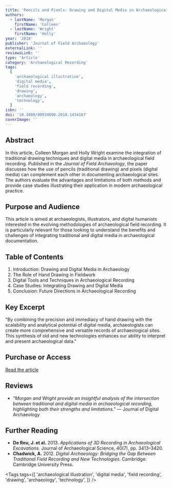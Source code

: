 ```yaml
---
title: 'Pencils and Pixels: Drawing and Digital Media in Archaeological Field Recording'
authors:
  - lastName: 'Morgan'
    firstName: 'Colleen'
  - lastName: 'Wright'
    firstName: 'Holly'
year: '2018'
publisher: 'Journal of Field Archaeology'
externalLink: ''
reviewsLink: ''
type: 'Article'
category: 'Archaeological Recording'
tags:
  [
    'archaeological illustration',
    'digital media',
    'field recording',
    'drawing',
    'archaeology',
    'technology',
  ]
isbn: ''
doi: '10.1080/00934690.2018.1434167'
coverImage: ''
---
```


## Abstract

In this article, Colleen Morgan and Holly Wright examine the integration of traditional drawing techniques and digital media in archaeological field recording. Published in the _Journal of Field Archaeology_, the paper discusses how the use of pencils (traditional drawing) and pixels (digital media) can complement each other in documenting archaeological sites. The authors evaluate the advantages and limitations of both methods and provide case studies illustrating their application in modern archaeological practice.

## Purpose and Audience

This article is aimed at archaeologists, illustrators, and digital humanists interested in the evolving methodologies of archaeological field recording. It is particularly relevant for those looking to understand the benefits and challenges of integrating traditional and digital media in archaeological documentation.

## Table of Contents

1. Introduction: Drawing and Digital Media in Archaeology
2. The Role of Hand Drawing in Fieldwork
3. Digital Tools and Techniques in Archaeological Recording
4. Case Studies: Integrating Drawing and Digital Media
5. Conclusion: Future Directions in Archaeological Recording

## Key Excerpt

"By combining the precision and immediacy of hand drawing with the scalability and analytical potential of digital media, archaeologists can create more comprehensive and versatile records of archaeological sites. This synthesis of old and new technologies enhances our ability to interpret and present archaeological data."

## Purchase or Access

[Read the article](https://www.tandfonline.com/doi/abs/10.1080/00934690.2018.1434167)

## Reviews

- _"Morgan and Wright provide an insightful analysis of the intersection between traditional and digital media in archaeological recording, highlighting both their strengths and limitations."_ — Journal of Digital Archaeology

## Further Reading

- **De Reu, J. et al.** 2013. _Applications of 3D Recording in Archaeological Excavations_. Journal of Archaeological Science, 40(7), pp. 3413–3420.
- **Chadwick, A.** 2012. _Digital Archaeology: Bridging the Gap Between Traditional Field Recording and New Technologies_. Cambridge: Cambridge University Press.

<Tags
  tags={[
    'archaeological illustration',
    'digital media',
    'field recording',
    'drawing',
    'archaeology',
    'technology',
  ]}
/>
